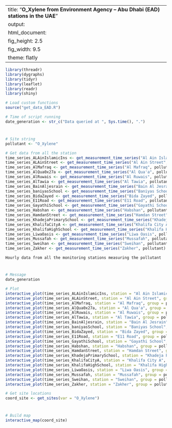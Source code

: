 
---
title: "**O_Xylene from Environment Agency – Abu Dhabi (EAD) stations in the UAE**"
output:
  html_document:
    fig_height: 2.5
    fig_width: 9.5
    theme: flatly
---

```{r set_up, message = FALSE, echo = FALSE, warning = FALSE}
library(threadr)
library(dygraphs)
library(tidyr)
library(leaflet)
library(readr)
library(shiny)

# Load custom functions
source("get_data_EAD.R")

# Time of script running
date_generation <- str_c("Data queried at ", Sys.time(), ".")
```
# 

## 
```{r import_data, message = FALSE, echo = FALSE, results = "hide", cache = TRUE, warning = FALSE}

# Site string
pollutant <- "O_Xylene"

# Get data from all the station
time_series_ALAinIslamicIns <- get_measurement_time_series("Al Ain Islamic Ins", pollutant)
time_series_ALAinStreet <- get_measurement_time_series("Al Ain Street", pollutant)
time_series_AlMafraq <- get_measurement_time_series("Al Mafraq", pollutant)
time_series_AlQua0x27a <- get_measurement_time_series("Al Qua'a", pollutant)
time_series_AlRuwais <- get_measurement_time_series("Al Ruwais", pollutant)
time_series_AlTawia <- get_measurement_time_series("Al Tawia", pollutant)
time_series_BainAljesrain <- get_measurement_time_series("Bain Al Jesrain", pollutant)
time_series_baniyasSchool <- get_measurement_time_series("Baniyas School", pollutant)
time_series_BidaZayed <- get_measurement_time_series("Bida Zayed", pollutant)
time_series_E11Road <- get_measurement_time_series("E11 Road", pollutant)
time_series_GayathiSchool <- get_measurement_time_series("Gayathi School", pollutant)
time_series_Habshan <- get_measurement_time_series("Habshan", pollutant)
time_series_HamdanStreet <- get_measurement_time_series("Hamdan Street", pollutant)
time_series_KhadejaPrimarySchool <- get_measurement_time_series("Khadeja Primary School", pollutant)
time_series_KhalifaCityA <- get_measurement_time_series("Khalifa City A", pollutant)
time_series_KhalifaHighSchool <- get_measurement_time_series("Khalifa High School", pollutant)
time_series_LiwaOasis <- get_measurement_time_series("Liwa Oasis", pollutant)
time_series_Mussafah <- get_measurement_time_series("Mussafah", pollutant)
time_series_Sweihan <- get_measurement_time_series("Sweihan", pollutant)
time_series_Zakher <- get_measurement_time_series("Zakher", pollutant)
```

 `Hourly data from all the monitoring stations measuring the pollutant`
 
# 

## 

```{r plot_EAD_LAT, echo = FALSE, cache = TRUE}
# Message
date_generation

# Plot
interactive_plot(time_series_ALAinIslamicIns, station = "Al Ain Islamic Ins", group =   pollutant, pollu="O_Xylene")
interactive_plot(time_series_ALAinStreet, station = "Al Ain Street", group = pollutant, pollu="O_Xylene")
interactive_plot(time_series_AlMafraq, station = "Al Mafraq", group = pollutant, pollu="O_Xylene")
interactive_plot(time_series_AlQua0x27a, station = "Al Qua'a", group = pollutant, pollu="O_Xylene")
interactive_plot(time_series_AlRuwais, station = "Al Ruwais", group = pollutant, pollu="O_Xylene")
interactive_plot(time_series_AlTawia, station = "Al Tawia", group = pollutant, pollu="O_Xylene")
interactive_plot(time_series_BainAljesrain, station = "Bain Al Jesrain", group = pollutant, pollu="O_Xylene")
interactive_plot(time_series_baniyasSchool, station = "Baniyas School", group = pollutant, pollu="O_Xylene")
interactive_plot(time_series_BidaZayed, station = "Bida Zayed", group = pollutant, pollu="O_Xylene")
interactive_plot(time_series_E11Road, station = "E11 Road", group = pollutant, pollu="O_Xylene")
interactive_plot(time_series_GayathiSchool, station = "Gayathi School", group = pollutant, pollu="O_Xylene")
interactive_plot(time_series_Habshan, station = "Habshan", group = pollutant, pollu="O_Xylene")
interactive_plot(time_series_HamdanStreet, station = "Hamdan Street", group = pollutant, pollu="O_Xylene")
interactive_plot(time_series_KhadejaPrimarySchool, station = "Khadeja Primary School", group = pollutant, pollu="O_Xylene")
interactive_plot(time_series_KhalifaCityA, station = "Khalifa City A", group = pollutant, pollu="O_Xylene")
interactive_plot(time_series_KhalifaHighSchool, station = "Khalifa High School", group =pollutant, pollu="O_Xylene")
interactive_plot(time_series_LiwaOasis, station = "Liwa Oasis", group = pollutant, pollu="O_Xylene")
interactive_plot(time_series_Mussafah, station = "Mussafah", group = pollutant, pollu="O_Xylene")
interactive_plot(time_series_Sweihan, station = "Sweihan", group = pollutant, pollu="O_Xylene")
interactive_plot(time_series_Zakher, station = "Zakher", group = pollutant, pollu="O_Xylene")

```


```{r import_data_for_map, message = FALSE, echo = FALSE, results = "hide", cache = TRUE}
# Get site locations
coord_site <- get_sites(var = "O_Xylene")

```
#
 
##

```{r map, fig.height = 8, echo = FALSE, message = FALSE, cache = TRUE}
# Build map
interactive_map(coord_site)
```

 
 